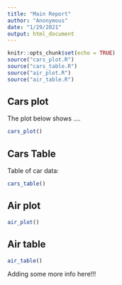 ```yaml
---
title: "Main Report"
author: "Anonymous"
date: "1/29/2021"
output: html_document
---
```


```r
knitr::opts_chunk$set(echo = TRUE)
source("cars_plot.R")
source("cars_table.R")
source("air_plot.R")
source("air_table.R")
```

## Cars plot

The plot below shows ....

```r
cars_plot()
```

## Cars Table

Table of car data:

```r
cars_table()
```


##  Air plot

```r
air_plot()
```


## Air table

```r
air_table()
```


Adding some more info here!!!
